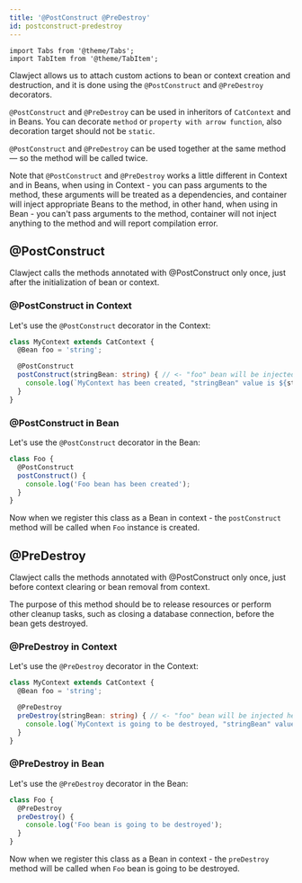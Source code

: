 ```yaml
---
title: '@PostConstruct @PreDestroy'
id: postconstruct-predestroy
---
```


```mdx-code-block
import Tabs from '@theme/Tabs';
import TabItem from '@theme/TabItem';
```

Clawject allows us to attach custom actions to bean or context creation and destruction,
and it is done using the `@PostConstruct` and `@PreDestroy` decorators.

`@PostConstruct` and `@PreDestroy` can be used in inheritors of `CatContext` and in Beans.
You can decorate `method` or `property with arrow function`, also decoration target should not be `static`.

`@PostConstruct` and `@PreDestroy` can be used together at the same method — so the method will be called twice.

Note that `@PostConstruct` and `@PreDestroy` works a little different in Context and in Beans,
when using in Context - you can pass arguments to the method,
these arguments will be treated as a dependencies, and container will inject appropriate Beans to the method, in other hand,
when using in Bean - you can't pass arguments to the method,
container will not inject anything to the method and will report compilation error.

## @PostConstruct

Clawject calls the methods annotated with @PostConstruct only once, just after the initialization of bean or context.

### @PostConstruct in Context

Let's use the `@PostConstruct` decorator in the Context:

```ts
class MyContext extends CatContext {
  @Bean foo = 'string';

  @PostConstruct
  postConstruct(stringBean: string) { // <- "foo" bean will be injected here
    console.log(`MyContext has been created, "stringBean" value is ${stringBean}`);
  }
}
```

### @PostConstruct in Bean

Let's use the `@PostConstruct` decorator in the Bean:

```ts
class Foo {
  @PostConstruct
  postConstruct() {
    console.log('Foo bean has been created');
  }
}
```

Now when we register this class as a Bean in context -
the `postConstruct` method will be called when `Foo` instance is created.

## @PreDestroy

Clawject calls the methods annotated with @PostConstruct only once,
just before context clearing or bean removal from context.

The purpose of this method should be to release resources or perform other cleanup tasks,
such as closing a database connection, before the bean gets destroyed.

### @PreDestroy in Context

Let's use the `@PreDestroy` decorator in the Context:

```ts
class MyContext extends CatContext {
  @Bean foo = 'string';

  @PreDestroy
  preDestroy(stringBean: string) { // <- "foo" bean will be injected here
    console.log(`MyContext is going to be destroyed, "stringBean" value is ${stringBean}`);
  }
}
```

### @PreDestroy in Bean

Let's use the `@PreDestroy` decorator in the Bean:

```ts
class Foo {
  @PreDestroy
  preDestroy() {
    console.log('Foo bean is going to be destroyed');
  }
}
```

Now when we register this class as a Bean in context -
the `preDestroy` method will be called when `Foo` bean is going to be destroyed.
